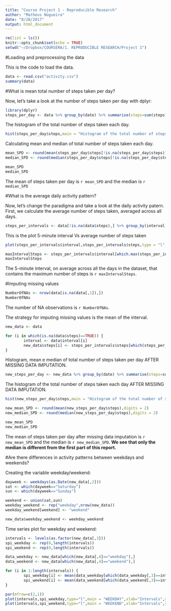 ```yaml
---
title: "Course Project 1 - Reproducible Research"
author: "Matheus Nogueira"
date: "8/28/2017"
output: html_document
---
```


```r
rm(list = ls())
knitr::opts_chunk$set(echo = TRUE)
setwd("~/Dropbox/COURSERA/1. REPRODUCIBLE RESEARCH/Project 1")
```

#Loading and preprocessing the data

This is the code to load the data.
```r
data <- read.csv("activity.csv")
summary(data)
```

#What is mean total number of steps taken per day?

Now, let's take a look at the number of steps taken per day with dplyr:

```r
library(dplyr)
steps_per_day <- data %>% group_by(date) %>% summarise(steps=sum(steps))
```

The histogram of the total number of steps taken each day.

```r
hist(steps_per_day$steps,main = "Histogram of the total number of steps taken each day",xlab = "Number of steps per day", breaks = 10)
```

Calculating mean and median of total number of steps taken each day.

```r
mean_SPD <- round(mean(steps_per_day$steps[!is.na(steps_per_day$steps)]),digits = 2)
median_SPD <- round(median(steps_per_day$steps[!is.na(steps_per_day$steps)]),digits = 2)

mean_SPD
median_SPD
```

The mean of steps taken per day is `r mean_SPD` and the median is `r median_SPD` 

#What is the average daily activity pattern?

Now, let's change the paradigma and take a look at the daily activity patern.
First, we calculate the average number of steps taken, averaged across all days.

```r
steps_per_intervals <- data[!is.na(data$steps),] %>% group_by(interval) %>% summarise(steps=mean(steps))
```

This is the plot 5-minute interval Vs average number of steps taken

```r
plot(steps_per_intervals$interval,steps_per_intervals$steps,type = "l",xlab="Intervals",ylab="Steps",main="5-minute interval and the average number of steps taken")
```


```r
maxIntervalSteps <- steps_per_intervals$interval[which.max(steps_per_intervals$steps)]
maxIntervalSteps
```

The 5-minute interval, on average across all the days in the dataset, that contains the maximum number of steps is `r maxIntervalSteps`.

#Imputing missing values

```r
NumberOfNAs <- nrow(data[is.na(data[,1]),])
NumberOfNAs
```

The number of NA observations is `r NumberOfNAs`.

The strategy for imputing missing values is the mean of the interval.

```r
new_data <- data

for (i in which(is.na(data$steps)==TRUE)) {
        interval <- data$interval[i]
        new_data$steps[i] <- steps_per_intervals$steps[which(steps_per_intervals$interval==interval)]
}
```

Histogram, mean e median of total number of steps taken per day AFTER MISSING DATA IMPUTATION.

```r
new_steps_per_day <- new_data %>% group_by(date) %>% summarise(steps=sum(steps))
```

The histogram of the total number of steps taken each day AFTER MISSING DATA IMPUTATION.
```r
hist(new_steps_per_day$steps,main = "Histogram of the total number of steps taken each day after MISSING DATA IMPUTATION",xlab = "Number of steps per day", breaks = 10)
```


```r
new_mean_SPD <- round(mean(new_steps_per_day$steps),digits = 2)
new_median_SPD <- round(median(new_steps_per_day$steps),digits = 2)

new_mean_SPD
new_median_SPD
```

The mean of steps taken per day after missing data imputation is `r new_mean_SPD` and the median is `r new_median_SPD`. **We see that only the median is different from the first part of this report.**

#Are there differences in activity patterns between weekdays and weekends?

Creating the variable weekday/weekend:

```r
dayweek <- weekdays(as.Date(new_data[,2]))
sat <- which(dayweek=="Saturday")
sun <- which(dayweek=="Sunday")

weekend <- union(sat,sun)
weekday_weekend <- rep("weekday",nrow(new_data))
weekday_weekend[weekend] <- "weekend"

new_data$weekday_weekend <- weekday_weekend
```

Time series plot for weekday and weekend:

```r
intervals <- levels(as.factor(new_data[,3]))
spi_weekday <- rep(0,length(intervals))
spi_weekend <- rep(0,length(intervals))

data_weekday <- new_data[which(new_data[,4]=="weekday"),]
data_weekend <- new_data[which(new_data[,4]=="weekend"),]

for (i in 1:length(intervals)) {
        spi_weekday[i] <- mean(data_weekday[which(data_weekday[,3]==intervals[i]),1])
        spi_weekend[i] <- mean(data_weekend[which(data_weekend[,3]==intervals[i]),1])
}
```

```r
par(mfrow=c(2,1))
plot(intervals,spi_weekday,type="l",main = "WEEKDAY",xlab="Intervals",ylab="Steps",lwd=2)
plot(intervals,spi_weekend,type="l",main = "WEEKEND",xlab="Intervals",ylab="Steps",lwd=2)
```



